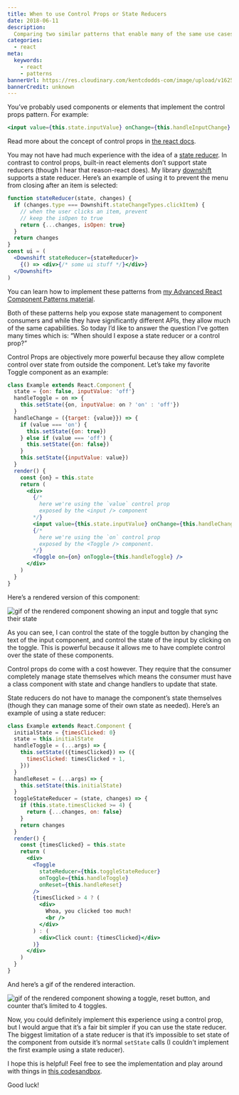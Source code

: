 ```yaml
---
title: When to use Control Props or State Reducers
date: 2018-06-11
description:
  Comparing two similar patterns that enable many of the same use cases.
categories:
  - react
meta:
  keywords:
    - react
    - patterns
bannerUrl: https://res.cloudinary.com/kentcdodds-com/image/upload/v1625032645/kentcdodds.com/content/blog/control-props-vs-state-reducers/banner.jpg
bannerCredit: unknown
---
```


You’ve probably used components or elements that implement the control props
pattern. For example:

```jsx
<input value={this.state.inputValue} onChange={this.handleInputChange} />
```

Read more about the concept of control props in
[the react docs](https://reactjs.org/docs/forms.html).

You may not have had much experience with the idea of a
[state reducer](/blog/the-state-reducer-pattern). In contrast to control props,
built-in react elements don’t support state reducers (though I hear that
reason-react does). My library
[downshift](https://github.com/downshift-js/downshift) supports a state reducer.
Here’s an example of using it to prevent the menu from closing after an item is
selected:

```jsx
function stateReducer(state, changes) {
  if (changes.type === Downshift.stateChangeTypes.clickItem) {
    // when the user clicks an item, prevent
    // keep the isOpen to true
    return {...changes, isOpen: true}
  }
  return changes
}
const ui = (
  <Downshift stateReducer={stateReducer}>
    {() => <div>{/* some ui stuff */}</div>}
  </Downshift>
)
```

You can learn how to implement these patterns from
[my Advanced React Component Patterns material](/workshops/#advanced-react-component-patterns).

Both of these patterns help you expose state management to component consumers
and while they have significantly different APIs, they allow much of the same
capabilities. So today I’d like to answer the question I’ve gotten many times
which is: “When should I expose a state reducer or a control prop?”

Control Props are objectively more powerful because they allow complete control
over state from outside the component. Let’s take my favorite Toggle component
as an example:

```jsx
class Example extends React.Component {
  state = {on: false, inputValue: 'off'}
  handleToggle = on => {
    this.setState({on, inputValue: on ? 'on' : 'off'})
  }
  handleChange = ({target: {value}}) => {
    if (value === 'on') {
      this.setState({on: true})
    } else if (value === 'off') {
      this.setState({on: false})
    }
    this.setState({inputValue: value})
  }
  render() {
    const {on} = this.state
    return (
      <div>
        {/*
          here we're using the `value` control prop
          exposed by the <input /> component
        */}
        <input value={this.state.inputValue} onChange={this.handleChange} />
        {/*
          here we're using the `on` control prop
          exposed by the <Toggle /> component.
        */}
        <Toggle on={on} onToggle={this.handleToggle} />
      </div>
    )
  }
}
```

Here’s a rendered version of this component:

![gif of the rendered component showing an input and toggle that sync their state](https://res.cloudinary.com/kentcdodds-com/image/upload/v1625032645/kentcdodds.com/content/blog/control-props-vs-state-reducers/toggle1.gif)

As you can see, I can control the state of the toggle button by changing the
text of the input component, and control the state of the input by clicking on
the toggle. This is powerful because it allows me to have complete control over
the state of these components.

Control props do come with a cost however. They require that the consumer
completely manage state themselves which means the consumer must have a class
component with state and change handlers to update that state.

State reducers do not have to manage the component’s state themselves (though
they can manage some of their own state as needed). Here’s an example of using a
state reducer:

```jsx
class Example extends React.Component {
  initialState = {timesClicked: 0}
  state = this.initialState
  handleToggle = (...args) => {
    this.setState(({timesClicked}) => ({
      timesClicked: timesClicked + 1,
    }))
  }
  handleReset = (...args) => {
    this.setState(this.initialState)
  }
  toggleStateReducer = (state, changes) => {
    if (this.state.timesClicked >= 4) {
      return {...changes, on: false}
    }
    return changes
  }
  render() {
    const {timesClicked} = this.state
    return (
      <div>
        <Toggle
          stateReducer={this.toggleStateReducer}
          onToggle={this.handleToggle}
          onReset={this.handleReset}
        />
        {timesClicked > 4 ? (
          <div>
            Whoa, you clicked too much!
            <br />
          </div>
        ) : (
          <div>Click count: {timesClicked}</div>
        )}
      </div>
    )
  }
}
```

And here’s a gif of the rendered interaction.

![gif of the rendered component showing a toggle, reset button, and counter that’s limited to 4 toggles.](https://res.cloudinary.com/kentcdodds-com/image/upload/v1625032645/kentcdodds.com/content/blog/control-props-vs-state-reducers/toggle2.gif)

Now, you could definitely implement this experience using a control prop, but I
would argue that it’s a fair bit simpler if you can use the state reducer. The
biggest limitation of a state reducer is that it’s impossible to set state of
the component from outside it’s normal `setState` calls (I couldn't implement
the first example using a state reducer).

I hope this is helpful! Feel free to see the implementation and play around with
things in [this codesandbox](https://codesandbox.io/s/n09418kvr0).

Good luck!

